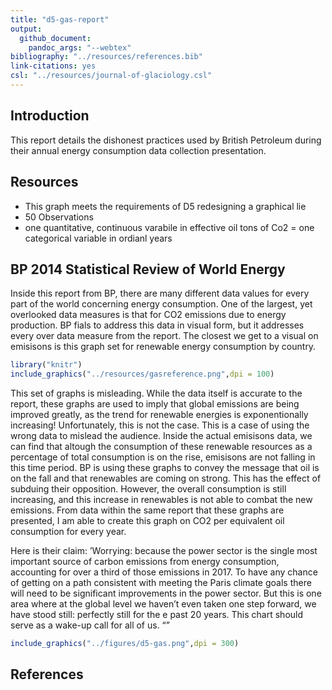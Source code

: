 ```yaml
---
title: "d5-gas-report"
output: 
  github_document:
    pandoc_args: "--webtex"
bibliography: "../resources/references.bib"
link-citations: yes
csl: "../resources/journal-of-glaciology.csl"
---
```

## Introduction
This report details the dishonest practices used by British Petroleum during their annual energy consumption data collection presentation.

## Resources
- This graph meets the requirements of D5 redesigning a graphical lie 
- 50 Observations
- one quantitative, continuous varabile in effective oil tons of Co2
= one categorical variable in ordianl years


## BP 2014 Statistical Review of World Energy
Inside this report from BP, there are many different data values for every part of the world concerning energy consumption. One of the largest, yet overlooked data measures is that for CO2 emissions due to energy production. BP fials to address this data in visual form, but it addresses every over data measure from the report. The closest we get to a visual on emisisons is this graph set for renewable energy consumption by country.





```r
library("knitr")
include_graphics("../resources/gasreference.png",dpi = 100)
```

This set of graphs is misleading. While the data itself is accurate to the report, these graphs are used to imply that global emissions are being improved greatly, as the trend for renewable energies is exponentionally increasing! Unfortunately, this is not the case. This is a case of using the wrong data to mislead the audience. Inside the actual emisisons data, we can find that altough the consumption of these renewable resources as a percentage of total consumption is on the rise, emisisons are not falling in this time period. BP is using these graphs to convey the message that oil is on the fall and that renewables are coming on strong. This has the effect of subduing their opposition. However, the overall consumption is still increasing, and this increase in renewables is not able to combat the new emissions. From data within the same report that these graphs are presented, I am able to create this graph on CO2 per equivalent oil consumption for every year.

Here is their claim: 
'Worrying: because the power sector is the single most important source of
carbon emissions from energy consumption, accounting for over a third of
those emissions in 2017. To have any chance of getting on a path consistent
with meeting the Paris climate goals there will need to be significant
improvements in the power sector. But this is one area where at the global
level we haven’t even taken one step forward, we have stood still: perfectly
still for the e past 20 years. This chart should serve as a wake-up call for all
of us.
""

```r
include_graphics("../figures/d5-gas.png",dpi = 300)
```








## References